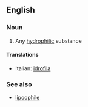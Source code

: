 ==English==

===Noun===
{{en-noun}}

#{{chemistry}} Any [[hydrophilic]] substance

====Translations====
{{top}}
*Italian: [[idrofila]] {{f}}
{{mid}}

{{bottom}}

===See also===
*[[lipoophile]]